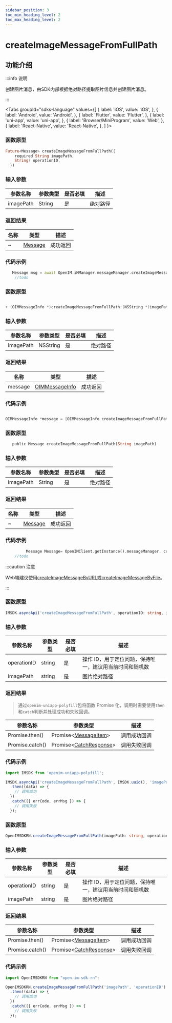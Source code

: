 ```yaml
---
sidebar_position: 3
toc_min_heading_level: 2
toc_max_heading_level: 2
---
```


# createImageMessageFromFullPath

## 功能介绍

:::info 说明

创建图片消息，由SDK内部根据绝对路径提取图片信息并创建图片消息。

:::

<Tabs
groupId="sdks-language"
values={[
{ label: 'iOS', value: 'iOS', },
{ label: 'Android', value: 'Android', },
{ label: 'Flutter', value: 'Flutter', },
{ label: 'uni-app', value: 'uni-app', },
{ label: 'Browser/MiniProgram', value: 'Web', },
{ label: 'React-Native', value: 'React-Native', },
]
}>

<TabItem value="Flutter">

### 函数原型

```dart showLineNumbers
Future<Message> createImageMessageFromFullPath({
    required String imagePath,
    String? operationID,
  })
```

### 输入参数

| 参数名称  | 参数类型 | 是否必填 | 描述     |
| --------- | -------- | -------- | -------- |
| imagePath | String   | 是       | 绝对路径 |

### 返回结果

| 名称 | 类型                                               | 描述     |
| ---- | -------------------------------------------------- | -------- |
| ~    | [Message](docs/sdks/class/message/messageInfo.mdx) | 成功返回 |

### 代码示例

```dart showLineNumbers
   Message msg = await OpenIM.iMManager.messageManager.createImageMessageFromFullPath(imagePath: imagePath);
    //todo

```

</TabItem>

<TabItem value="iOS">

### 函数原型

```swift showLineNumbers

+ (OIMMessageInfo *)createImageMessageFromFullPath:(NSString *)imagePath;

```

### 输入参数

| 参数名称  | 参数类型 | 是否必填 | 描述     |
| --------- | -------- | -------- | -------- |
| imagePath | NSString | 是       | 绝对路径 |

### 返回结果

| 名称    | 类型                                                      | 描述     |
| ------- | --------------------------------------------------------- | -------- |
| message | [OIMMessageInfo](docs/sdks/class/message/messageInfo.mdx) | 成功返回 |

### 代码示例

```swift showLineNumbers

OIMMessageInfo *message = [OIMMessageInfo createImageMessageFromFullPath:@""];

```

</TabItem>

<TabItem value="Android">

### 函数原型

```dart showLineNumbers
   public Message createImageMessageFromFullPath(String imagePath)
```

### 输入参数

| 参数名称  | 参数类型 | 是否必填 | 描述     |
| --------- | -------- | -------- | -------- |
| imagePath | String   | 是       | 绝对路径 |

### 返回结果

| 名称 | 类型                                               | 描述     |
| ---- | -------------------------------------------------- | -------- |
| ~    | [Message](docs/sdks/class/message/messageInfo.mdx) | 成功返回 |

### 代码示例

```dart showLineNumbers
         Message Message= OpenIMClient.getInstance().messageManager. createImageMessageFromFullPath( imagePath);
    //todo

```

</TabItem>

<TabItem value="Web">

:::caution 注意

Web端建议使用[createImageMessageByURL](docs/sdks/api/message/createImageMessageByURL.mdx)或[createImageMessageByFile](docs/sdks/api/message/createImageMessageByFile.mdx)。

:::

</TabItem>

<TabItem value="uni-app">

### 函数原型

```ts showLineNumbers
IMSDK.asyncApi('createImageMessageFromFullPath', operationID: string, imagePath: string): Promise<MessageItem>
```

### 输入参数

| 参数名称    | 参数类型 | 是否必填 | 描述                                                    |
| ----------- | -------- | -------- | ------------------------------------------------------- |
| operationID | string   | 是       | 操作 ID，用于定位问题，保持唯一，建议用当前时间和随机数 |
| imagePath   | string   | 是       | 图片绝对路径                                            |

### 返回结果

> 通过`openim-uniapp-polyfill`包将函数 Promise 化，调用时需要使用`then`和`catch`判断并处理成功和失败回调。

| 参数名称        | 参数类型                                                         | 描述         |
| --------------- | ---------------------------------------------------------------- | ------------ |
| Promise.then()  | Promise<[MessageItem](docs/sdks/class/message/messageInfo.mdx)\> | 调用成功回调 |
| Promise.catch() | Promise<[CatchResponse](docs/sdks/class/response.mdx)\>          | 调用失败回调 |

### 代码示例

```js showLineNumbers
import IMSDK from 'openim-uniapp-polyfill';

IMSDK.asyncApi('createImageMessageFromFullPath', IMSDK.uuid(), 'imagePath')
  .then((data) => {
    // 调用成功
  })
  .catch(({ errCode, errMsg }) => {
    // 调用失败
  });
```

</TabItem>
<TabItem value="React-Native">

### 函数原型

```ts showLineNumbers
OpenIMSDKRN.createImageMessageFromFullPath(imagePath: string, operationID: string): Promise<MessageItem>
```

### 输入参数

| 参数名称    | 参数类型 | 是否必填 | 描述                                                    |
| ----------- | -------- | -------- | ------------------------------------------------------- |
| operationID | string   | 是       | 操作 ID，用于定位问题，保持唯一，建议用当前时间和随机数 |
| imagePath   | string   | 是       | 图片绝对路径                                            |

### 返回结果

| 参数名称        | 参数类型                                                         | 描述         |
| --------------- | ---------------------------------------------------------------- | ------------ |
| Promise.then()  | Promise<[MessageItem](docs/sdks/class/message/messageInfo.mdx)\> | 调用成功回调 |
| Promise.catch() | Promise<[CatchResponse](docs/sdks/class/response.mdx)\>          | 调用失败回调 |

### 代码示例

```js showLineNumbers
import OpenIMSDKRN from "open-im-sdk-rn";

OpenIMSDKRN.createImageMessageFromFullPath('imagePath', 'operationID')
  .then((data) => {
    // 调用成功
  })
  .catch(({ errCode, errMsg }) => {
    // 调用失败
  });
```

</TabItem>
</Tabs>
